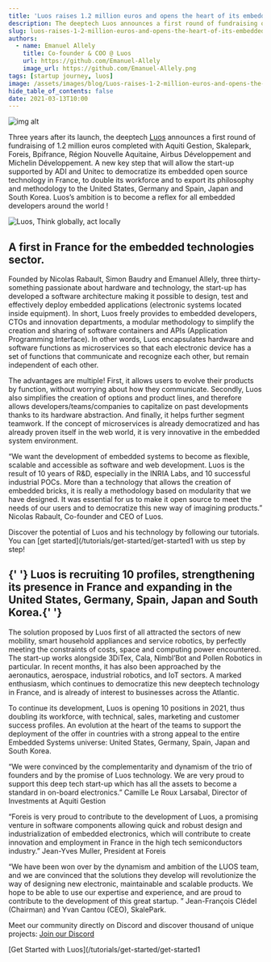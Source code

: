 ```yaml
---
title: 'Luos raises 1.2 million euros and opens the heart of its embedded technology in open source!'
description: The deeptech Luos announces a first round of fundraising of 1.2 million euros completed. Our ambition is to become a reflex for all embedded developers!
slug: luos-raises-1-2-million-euros-and-opens-the-heart-of-its-embedded-technology-in-open-source
authors:
  - name: Emanuel Allely
    title: Co-founder & COO @ Luos
    url: https://github.com/Emanuel-Allely
    image_url: https://github.com/Emanuel-Allely.png
tags: [startup journey, luos]
image: /assets/images/blog/Luos-raises-1-2-million-euros-and-opens-the-heart-of-its-embedded-technology-in-open-source-banner.png
hide_table_of_contents: false
date: 2021-03-13T10:00
---
```


![img alt](/assets/images/blog/Luos-raises-1-2-million-euros-and-opens-the-heart-of-its-embedded-technology-in-open-source.png)

Three years after its launch, the deeptech [Luos](/) announces a first round of fundraising of 1.2 million euros completed with Aquiti Gestion, Skalepark, Foreis, Bpifrance, Région Nouvelle Aquitaine, Airbus Développement and Michelin Développement. A new key step that will allow the start-up supported by ADI and Unitec to democratize its embedded open source technology in France, to double its workforce and to export its philosophy and methodology to the United States, Germany and Spain, Japan and South Korea. Luos’s ambition is to become a reflex for all embedded developers around the world !

<!--truncate-->

![Luos, Think globally, act locally](https://uploads-ssl.webflow.com/602cf5c87ad04ea98eaa99da/6034d18f14c74e18a40e2c92_Luos%20Banner%20LinkedIn.jpg)

<h2> A first in France for the embedded technologies sector. </h2>

Founded by Nicolas Rabault, Simon Baudry and Emanuel Allely, three thirty-something passionate about hardware and technology, the start-up has developed a software architecture making it possible to design, test and effectively deploy embedded applications (electronic systems located inside equipment). In short, Luos freely provides to embedded developers, CTOs and innovation departments, a modular methodology to simplify the creation and sharing of software containers and APIs (Application Programming Interface). In other words, Luos encapsulates hardware and software functions as microservices so that each electronic device has a set of functions that communicate and recognize each other, but remain independent of each other.

The advantages are multiple! First, it allows users to evolve their products by function, without worrying about how they communicate. Secondly, Luos also simplifies the creation of options and product lines, and therefore allows developers/teams/companies to capitalize on past developments thanks to its hardware abstraction. And finally, it helps further segment teamwork. If the concept of microservices is already democratized and has already proven itself in the web world, it is very innovative in the embedded system environment.

“We want the development of embedded systems to become as flexible, scalable and accessible as software and web development. Luos is the result of 10 years of R&D, especially in the INRIA Labs, and 10 successful industrial POCs. More than a technology that allows the creation of embedded bricks, it is really a methodology based on modularity that we have designed. It was essential for us to make it open source to meet the needs of our users and to democratize this new way of imagining products.” Nicolas Rabault, Co-founder and CEO of Luos.

Discover the potential of Luos and his technology by following our tutorials. You can [get started](/tutorials/get-started/get-started1 with us step by step!

<h2>
  {' '}
  Luos is recruiting 10 profiles, strengthening its presence in France and expanding in the United States,
  Germany, Spain, Japan and South Korea.{' '}
</h2>

The solution proposed by Luos first of all attracted the sectors of new mobility, smart household appliances and service robotics, by perfectly meeting the constraints of costs, space and computing power encountered. The start-up works alongside 3DiTex, Cala, Nimbl’Bot and Pollen Robotics in particular. In recent months, it has also been approached by the aeronautics, aerospace, industrial robotics, and IoT sectors. A marked enthusiasm, which continues to democratize this new deeptech technology in France, and is already of interest to businesses across the Atlantic.

To continue its development, Luos is opening 10 positions in 2021, thus doubling its workforce, with technical, sales, marketing and customer success profiles. An evolution at the heart of the teams to support the deployment of the offer in countries with a strong appeal to the entire Embedded Systems universe: United States, Germany, Spain, Japan and South Korea.

“We were convinced by the complementarity and dynamism of the trio of founders and by the promise of Luos technology. We are very proud to support this deep tech start-up which has all the assets to become a standard in on-board electronics.” Camille Le Roux Larsabal, Director of Investments at Aquiti Gestion

“Foreis is very proud to contribute to the development of Luos, a promising venture in software components allowing quick and robust design and industrialization of embedded electronics, which will contribute to create innovation and employment in France in the high tech semiconductors industry.” Jean-Yves Muller, President at Foreis

“We have been won over by the dynamism and ambition of the LUOS team, and we are convinced that the solutions they develop will revolutionize the way of designing new electronic, maintainable and scalable products. We hope to be able to use our expertise and experience, and are proud to contribute to the development of this great startup. ” Jean-François Clédel (Chairman) and Yvan Cantou (CEO), SkalePark.

Meet our community directly on Discord and discover thousand of unique projects: <a rel="external nofollow" href="https://discord.gg/luos" target="_blank">Join our Discord</a>

[Get Started with Luos](/tutorials/get-started/get-started1
